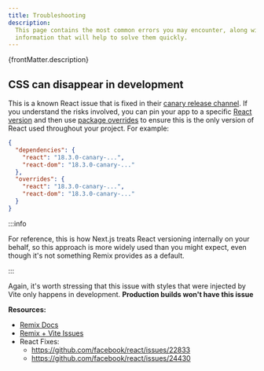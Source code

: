 ```yaml
---
title: Troubleshooting
description:
  This page contains the most common errors you may encounter, along with
  information that will help to solve them quickly.
---
```


<p>{frontMatter.description}</p>

## CSS can disappear in development

<SinceVersion tag="3.4" />

This is a known React issue that is fixed in their
[canary release channel](https://react.dev/blog/2023/05/03/react-canaries). If
you understand the risks involved, you can pin your app to a specific
[React version](https://www.npmjs.com/package/react?activetab=versions) and then
use
[package overrides](https://docs.npmjs.com/cli/v10/configuring-npm/package-json#overrides)
to ensure this is the only version of React used throughout your project. For
example:

```json title=package.json
{
  "dependencies": {
    "react": "18.3.0-canary-...",
    "react-dom": "18.3.0-canary-..."
  },
  "overrides": {
    "react": "18.3.0-canary-...",
    "react-dom": "18.3.0-canary-..."
  }
}
```

:::info

For reference, this is how Next.js treats React versioning internally on your
behalf, so this approach is more widely used than you might expect, even though
it's not something Remix provides as a default.

:::

Again, it's worth stressing that this issue with styles that were injected by
Vite only happens in development. **Production builds won't have this issue**

**Resources:**

- [Remix Docs](https://remix.run/docs/en/main/guides/css-files#bundled-css-can-disappear-in-development)
- [Remix + Vite Issues](https://github.com/remix-run/remix/issues/4822#issuecomment-1672040945)
- React Fixes:
  - https://github.com/facebook/react/issues/22833
  - https://github.com/facebook/react/issues/24430
